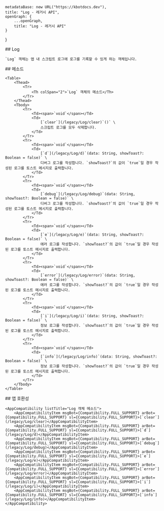 
    metadataBase: new URL("https://kbotdocs.dev"),
    title: "Log - 레거시 API",
    openGraph: {
        ...openGraph,
        title: "Log - 레거시 API"
    }
}

<Section>
    ## Log

    `Log` 객체는 앱 내 스크립트 로그에 로그를 기록할 수 있게 하는 객체입니다.
</Section>
<Section>
    ## 메소드

    <Table>
        <Thead>
            <Tr>
                <Th colSpan="2">`Log` 객체의 메소드</Th>
            </Tr>
        </Thead>
        <Tbody>
            <Tr>
                <Td><span>`void`</span></Td>
                <Td>
                    [`clear`](/legacy/Log/clear)`()` \
                    스크립트 로그를 모두 삭제합니다.
                </Td>
            </Tr>
            <Tr>
                <Td><span>`void`</span></Td>
                <Td>
                    [`d`](/legacy/Log/d)`(data: String, showToast?: Boolean = false)` \
                    디버그 로그를 작성합니다. `showToast?`의 값이 `true`일 경우 작성된 로그를 토스트 메시지로 출력합니다.
                </Td>
            </Tr>
            <Tr>
                <Td><span>`void`</span></Td>
                <Td>
                    [`debug`](/legacy/Log/debug)`(data: String, showToast?: Boolean = false)` \
                    디버그 로그를 작성합니다. `showToast?`의 값이 `true`일 경우 작성된 로그를 토스트 메시지로 출력합니다.
                </Td>
            </Tr>
            <Tr>
                <Td><span>`void`</span></Td>
                <Td>
                    [`e`](/legacy/Log/e)`(data: String, showToast?: Boolean = false)` \
                    에러 로그를 작성합니다. `showToast?`의 값이 `true`일 경우 작성된 로그를 토스트 메시지로 출력합니다.
                </Td>
            </Tr>
            <Tr>
                <Td><span>`void`</span></Td>
                <Td>
                    [`error`](/legacy/Log/error)`(data: String, showToast?: Boolean = false)` \
                    에러 로그를 작성합니다. `showToast?`의 값이 `true`일 경우 작성된 로그를 토스트 메시지로 출력합니다.
                </Td>
            </Tr>
            <Tr>
                <Td><span>`void`</span></Td>
                <Td>
                    [`i`](/legacy/Log/i)`(data: String, showToast?: Boolean = false)` \
                    정보 로그를 작성합니다. `showToast?`의 값이 `true`일 경우 작성된 로그를 토스트 메시지로 출력합니다.
                </Td>
            </Tr>
            <Tr>
                <Td><span>`void`</span></Td>
                <Td>
                    [`info`](/legacy/Log/info)`(data: String, showToast?: Boolean = false)` \
                    정보 로그를 작성합니다. `showToast?`의 값이 `true`일 경우 작성된 로그를 토스트 메시지로 출력합니다.
                </Td>
            </Tr>
        </Tbody>
    </Table>
</Section>
<Section>
    ## 앱 호환성

    <AppCompatibility listTitle="Log 객체 메소드">
        <AppCompatibilityItem msgBot={Compatibility.FULL_SUPPORT} arBot={Compatibility.FULL_SUPPORT} sl={Compatibility.FULL_SUPPORT}>[`clear`](/legacy/Log/clear)</AppCompatibilityItem>
        <AppCompatibilityItem msgBot={Compatibility.FULL_SUPPORT} arBot={Compatibility.FULL_SUPPORT} sl={Compatibility.FULL_SUPPORT}>[`d`](/legacy/Log/d)</AppCompatibilityItem>
        <AppCompatibilityItem msgBot={Compatibility.FULL_SUPPORT} arBot={Compatibility.FULL_SUPPORT} sl={Compatibility.FULL_SUPPORT}>[`debug`](/legacy/Log/debug)</AppCompatibilityItem>
        <AppCompatibilityItem msgBot={Compatibility.FULL_SUPPORT} arBot={Compatibility.FULL_SUPPORT} sl={Compatibility.FULL_SUPPORT}>[`e`](/legacy/Log/e)</AppCompatibilityItem>
        <AppCompatibilityItem msgBot={Compatibility.FULL_SUPPORT} arBot={Compatibility.FULL_SUPPORT} sl={Compatibility.FULL_SUPPORT}>[`error`](/legacy/Log/error)</AppCompatibilityItem>
        <AppCompatibilityItem msgBot={Compatibility.FULL_SUPPORT} arBot={Compatibility.FULL_SUPPORT} sl={Compatibility.FULL_SUPPORT}>[`i`](/legacy/Log/i)</AppCompatibilityItem>
        <AppCompatibilityItem msgBot={Compatibility.FULL_SUPPORT} arBot={Compatibility.FULL_SUPPORT} sl={Compatibility.FULL_SUPPORT}>[`info`](/legacy/Log/info)</AppCompatibilityItem>
    </AppCompatibility>
</Section>